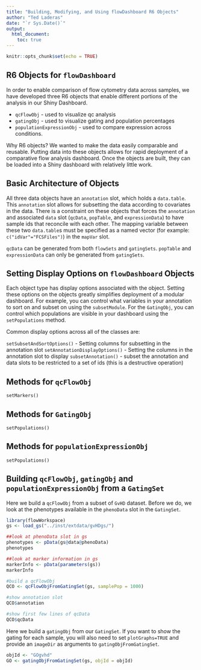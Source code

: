 ```yaml
---
title: "Building, Modifying, and Using flowDashboard R6 Objects"
author: "Ted Laderas"
date: "`r Sys.Date()`"
output: 
  html_document:
    toc: true
---
```


```r
knitr::opts_chunk$set(echo = TRUE)
```

## R6 Objects for `flowDashboard`

In order to enable comparison of flow cytometry data across samples, we have developed three R6 objects that enable different portions of the analysis in our Shiny Dashboard.

- `qcFlowObj` - used to visualize qc analysis
- `gatingObj` - used to visualize gating and population percentages
- `populationExpressionObj` - used to compare expression across conditions.

Why R6 objects? We wanted to make the data easily comparable and reusable. Putting data into these objects allows for rapid deployment of a comparative flow analysis dashboard. Once the objects are built, they can be loaded into a Shiny dashboard with relatively little work. 

## Basic Architecture of Objects

All three data objects have an `annotation` slot, which holds a `data.table`. This `annotation` slot allows for subsetting the data according to covariates in the data. There is a constraint on these objects that forces the `annotation` and associated `data` slot (`qcData`, `popTable`, and `expressionData`) to have sample ids that reconcile with each other. The mapping variable between these two `data.table`s must be specified as a named vector (for example: `c("idVar"="FCSFiles")`) in the `mapVar` slot.

`qcData` can be generated from both `flowSets` and `gatingSets`. `popTable` and `expressionData` can only be generated from `gatingSets`. 

## Setting Display Options on `flowDashboard` Objects

Each object type has display options associated with the object. Setting these options on the objects greatly simplifies deployment of a modular dashboard. For example, you can control what variables in your annotation to sort on and subset on using the `subsetModule`. For the `GatingObj`, you can control which populations are visible in your dashboard using the `setPopulations` method. 

Common display options across all of the classes are:

`setSubsetAndSortOptions()` - Setting columns for subsetting in the annotation slot
`setAnnotationDisplayOptions()` - Setting the columns in the annotation slot to display
`subsetAnnotation()` - subset the annotation and data slots to be restricted to a set of ids (this is a destructive operation)

## Methods for `qcFlowObj`
`setMarkers()`

## Methods for `GatingObj`
`setPopulations()`

## Methods for `populationExpressionObj`
`setPopulations()`

## Building `qcFlowObj`, `gatingObj` and `populationExpressionObj` from a `GatingSet`

Here we build a `qcFlowObj` from a subset of `GvHD` dataset. Before we do, we look at the phenotypes available in the `phenoData` slot in the `GatingSet`.

```r
library(flowWorkspace)
gs <- load_gs("../inst/extdata/gvHDgs/")

##look at phenoData slot in gs
phenotypes <- pData(gs@data@phenoData)
phenotypes
```

```r
##look at marker information in gs
markerInfo <- pData(parameters(gs))
markerInfo
```

```r
#build a qcFlowObj 
QCO <- qcFlowObjFromGatingSet(gs, samplePop = 1000)

#show annotation slot
QCO$annotation

#show first few lines of qcData
QCO$qcData
```

Here we build a `gatingObj` from our `GatingSet`. If you want to show the gating for each sample, you will also need to set `plotGraphs=TRUE` and provide an `imageDir` as arguments to `gatingObjFromGatingSet`. 

```r
objId <- "GOgvhd"
GO <- gatingObjFromGatingSet(gs, objId = objId) 
```

```r
```

